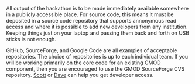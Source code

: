 All output of the hackathon is to be made immediately available somewhere in a publicly accessible place.  For source code, this means it must be deposited in a source code repository that supports annonymous read access and where it is possible to add new developers from any institution.  Keeping things just on your laptop and passing them back and forth on USB sticks is not enough.

GitHub, SourceForge, and Google Code are all examples of acceptable repositories.  The choice of repositories is up to each individual team.  If you will be working primarily on the core code for an existing GMOD component, then you are encouraged to use the GMOD SourceForge CVS repository.  [[User:Scott@scottcain.net|Scott]] or [[Dave]] can help you get developer access.